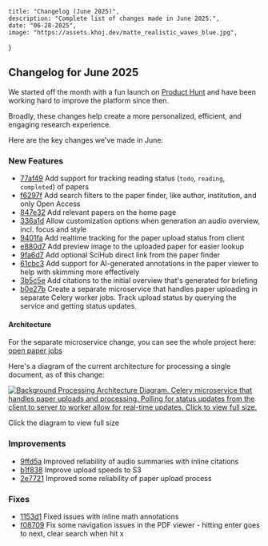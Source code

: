     title: "Changelog (June 2025)",
    description: "Complete list of changes made in June 2025.",
    date: "06-28-2025",
    image: "https://assets.khoj.dev/matte_realistic_waves_blue.jpg",
}


## Changelog for June 2025

We started off the month with a fun launch on [Product Hunt](https://www.producthunt.com/products/open-paper-2) and have been working hard to improve the platform since then.

Broadly, these changes help create a more personalized, efficient, and engaging research experience.

Here are the key changes we've made in June:

### New Features

- [77af49](https://github.com/khoj-ai/openpaper/commit/77af49830b4cc45479b5eea21f48198b40593f7f) Add support for tracking reading status (`todo`, `reading`, `completed`) of papers
- [f6297f](https://github.com/khoj-ai/openpaper/commit/f6297f75de50a0de975cd8e65e574cefa666a1e4) Add search filters to the paper finder, like author, institution, and only Open Access
- [847e32](https://github.com/khoj-ai/openpaper/commit/2e8b8bca7b8f8800c8aedb2684d4a7807d078cd7) Add relevant papers on the home page
- [336a1d](https://github.com/khoj-ai/openpaper/commit/336a1d2c06803150e604076c8dee12aaeba3da5a) Allow customization options when generation an audio overview, incl. focus and style
- [9401fa](https://github.com/khoj-ai/openpaper/commit/a4af04191140cf4fcb271816656c3de3d1bc569d) Add realtime tracking for the paper upload status from client
- [e880d7](https://github.com/khoj-ai/openpaper/commit/e880d727635a85ff57620b741cacbef74880db6c) Add preview image to the uploaded paper for easier lookup
- [9fa6d7](https://github.com/khoj-ai/openpaper/commit/9fa6d7881e76c010c72d8f39e3b77313e8c042ee) Add optional SciHub direct link from the paper finder
- [61cbc3](https://github.com/khoj-ai/openpaper/commit/61cbc32ffa51a86027c1e169d6ffbc11af31b2b8) Add support for AI-generated annotations in the paper viewer to help with skimming more effectively
- [3b5c5e](https://github.com/khoj-ai/openpaper/commit/3b5c5e88cdaaff0d9d947a1e949b9e7e9ccf6827) Add citations to the initial overview that's generated for briefing
- [b0e27b](https://github.com/khoj-ai/openpaper/commit/b0e27b1fe7b63cc67ad47d8305690e92a9f4e2a2) Create a separate microservice that handles paper uploading in separate Celery worker jobs. Track upload status by querying the service and getting status updates.

#### Architecture

For the separate microservice change, you can see the whole project here: [open paper jobs](https://github.com/khoj-ai/openpaper/tree/master/jobs)

Here's a diagram of the current architecture for processing a single document, as of this change:

<div className="my-8 mx-auto">
<a href="/bg_processing_dg.svg" target="_blank" rel="noopener noreferrer" className="block hover:opacity-80 transition-opacity">
<Image
  src="/bg_processing_dg.svg"
  alt="Background Processing Architecture Diagram. Celery microservice that handles paper uploads and processing. Polling for status updates from the client to server to worker allow for real-time updates. Click to view full size."
  width={1000}
  height={600}
  className="mx-auto my-8 cursor-pointer rounded-lg"
/>
</a>
<p className="text-sm text-gray-600 text-center mt-2 italic">Click the diagram to view full size</p>
</div>

### Improvements

- [9ffd5a](https://github.com/khoj-ai/openpaper/commit/c4857babbf12d85ee3f144169be101ac3eb80a00) Improved reliability of audio summaries with inline citations
- [b1f838](https://github.com/khoj-ai/openpaper/commit/b1f838ea049d0cebdc10619bebd73bd37d55473b) Improve upload speeds to S3
- [2e7721](https://github.com/khoj-ai/openpaper/commit/2e7721666ae8244909d7ae69e73393a62b939696) Improved some reliability of paper upload process

### Fixes

- [1153d1](https://github.com/khoj-ai/openpaper/commit/1153d14fff18900fc661b599a4fb6f92cfb354d8) Fixed issues with inline math annotations
- [f08709](https://github.com/khoj-ai/openpaper/commit/f0870919550190b6c3759544e4e84a348ae3e136) Fix some navigation issues in the PDF viewer - hitting enter goes to next, clear search when hit x
